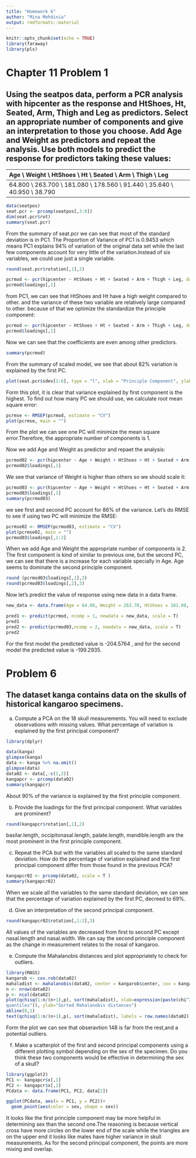 ---
title: "Homework 6"
author: "Mina Mehdinia"
output: rmdformats::material
---

```{r setup, include=FALSE}
knitr::opts_chunk$set(echo = TRUE)
library(faraway)
library(pls)
```

# Chapter 11 Problem 1

## Using the seatpos data, perform a PCR analysis with hipcenter as the response and HtShoes, Ht, Seated, Arm, Thigh and Leg as predictors. Select an appropriate number of components and give an interpretation to those you choose. Add Age and Weight as predictors and repeat the analysis. Use both models to predict the response for predictors taking these values:
- - - - - - - - - - - - - - - - - - - - - - - - - - - - - -  - - - - - - - - 
Age \\ Weight  \\ HtShoes \\ Ht \\ Seated \\ Arm  \\ Thigh  \\  Leg
-----------------------------------------------------------------------------
64.800 \\ 263.700 \\ 181.080 \\ 178.560 \\ 91.440 \\ 35.640 \\ 40.950 \\ 38.790
-----------------------------------------------------------------------------


```{r}
data(seatpos)
seat.pcr <- prcomp(seatpos[,3:8])
dim(seat.pcr$rot)
summary(seat.pcr)
```
From the summary of seat.pcr we can see that most of the standard deviation is in PC1. The Proportion of Variance of PC1 is 0.9453 which means PC1 explains 94% of variation of the original data set while the last few components account for very little of the variation.Instead of six variables, we could use just a single variable.
```{r}
round(seat.pcr$rotation[,1],2)
```

```{r}
pcrmod <- pcr(hipcenter ~ HtShoes + Ht + Seated + Arm + Thigh + Leg, data = seatpos, validation = "CV", scale = F)
pcrmod$loadings[,1]
```
from PC1, we can see that HtShoes and Ht have a high weight compared to other. and the variance of these two variable are relatively large compared to other. because of that we optimize the standardize the principle component:

```{r}
pcrmod <- pcr(hipcenter ~ HtShoes + Ht + Seated + Arm + Thigh + Leg, data = seatpos, validation = "CV", scale = T)
pcrmod$loadings[,1]
```

Now we can see that the coefficients are even among other predictors.
```{r}
summary(pcrmod)
```
From the summary of scaled model, we see that about 82% variation is explained by the first PC.
```{r}
plot(seat.pcr$sdev[1:6], type = "l", xlab = "Principle Component", ylab = "SD to PC")
```
Form this plot, it is clear that variance explained by first component is the highest. 
To find out how many PC we should use, we calculate root mean square error:
```{r}
pcrmse <- RMSEP(pcrmod, estimate = "CV")
plot(pcrmse, main = "")
```
From the plot we can see one PC will minimize the mean square error.Therefore, the appropriate number of components is 1.

Now we add Age and Weight as predictor and repaet the analysis:
```{r}
pcrmod02 <- pcr(hipcenter ~ Age + Weight + HtShoes + Ht + Seated + Arm + Thigh + Leg, data = seatpos, validation = "CV", scale = F)
pcrmod02$loadings[,1]

```
We see that variance of Weight is higher than others so we should scale it:
```{r}
pcrmod03 <- pcr(hipcenter ~ Age + Weight + HtShoes + Ht + Seated + Arm + Thigh + Leg, data = seatpos, validation = "CV", scale = T)
pcrmod03$loadings[,1]
summary(pcrmod03)
```
we see first and second PC account for 86% of the variance. Let's do RMSE to see if using two PC will minimize the RMSE:
```{r}
pcrmse02 <- RMSEP(pcrmod03, estimate = "CV")
plot(pcrmse02, main = "")
pcrmod03$loadings[,1:2]
```
When we add Age and Weight the appropriate number of components is 2. The first component is kind of similar to previous one, but the second PC, we can see that there is a increase for each variable specially in Age. Age seems to dominate the second principle component.

```{r}
round (pcrmod03$loadings[,1],3)
round(pcrmod03$loadings[,2],3)
```
Now let's predict the value of response using new data in a data frame.

```{r}
new_data <- data.frame(Age = 64.80, Weight = 263.70, HtShoes = 181.08, Ht = 178.56, Seated = 91.44, Arm = 35.64, Thigh = 40.95, Leg = 38.79)

pred1 <- predict(pcrmod, ncomp = 1, newdata = new_data, scale = T)
pred1
pred2 <- predict(pcrmod03,ncomp = 2, newdata = new_data, scale = T)
pred2

```
For the first model the predicted value is -204.5764 , and for the second model the predicted value is -199.2935.


# Problem 6

## The dataset kanga contains data on the skulls of historical kangaroo specimens.

(a) Compute a PCA on the 18 skull measurements. You will need to exclude observations with missing values. What percentage of variation is explained by the first principal component?

```{r}
library(dplyr)
```


```{r}
data(kanga)
glimpse(kanga)
data <- kanga %>% na.omit()
glimpse(data)
data02 <- data[,-c(1,2)]
kangapcr <- prcomp(data02)
summary(kangapcr)
```
About 90% of the variance is explained by the first principle component.

(b) Provide the loadings for the first principal component. What variables are prominent?

```{r}
round(kangapcr$rotation[,1],2)
```
basilar.length, occipitonasal.length, palate.length, mandible.length are the most prominent in the first principle component. 

(c) Repeat the PCA but with the variables all scaled to the same standard deviation. How do the percentage of variation explained and the first principal component differ from those found in the previous PCA?

```{r}
kangapcr02 <- prcomp(data02, scale = T )
summary(kangapcr02)
```
When we scale all the variables to the same standard deviation, we can see that the percentage of variation explained by the first PC, decreed to 69%.

(d) Give an interpretation of the second principal component.

```{r}
round(kangapcr02$rotation[,1:2],3)
```
All values of the variables are decreased from first to second PC except nasal.length and nasal.width. We can say the second principle component as the change in measurement relates to the nosal of kangaroo. 

(e) Compute the Mahalanobis distances and plot appropriately to check for outliers.

```{r}
library(MASS)
kangarob <- cov.rob(data02)
mahaladist <- mahalanobis(data02, center = kangarob$center, cov = kangarob$cov)
n <- nrow(data02)
p <- ncol(data02)
plot(qchisq(1:n/(n+1),p), sort(mahaladist), xlab=expression(paste(chi^2,"
quantiles")), ylab="Sorted Mahalanobis distances")
abline(0,1)
text(qchisq(1:n/(n+1),p), sort(mahaladist), labels = row.names(data02))
```
Form the plot we can see that obseravtion 148 is far from the rest,and a potential outliers.

(f) Make a scatterplot of the first and second principal components using a different plotting symbol depending on the sex of the specimen. Do you think these two components would be effective in determining the sex of a skull?

```{r}
library(ggplot2)
PC1 <- kangapcr$x[,1]
PC2 <- kangapcr$x[,2]
PCdata <- data.frame(PC1, PC2, data[2])

ggplot(PCdata, aes(x = PC1, y = PC2))+
  geom_point(aes(color = sex, shape = sex))
```

It looks like the first principle component may be more helpful in determining sex than the second one.The reasoning is because vertical cross have more circles on the lower end of the scale while the triangles are on the upper end it looks like males have higher variance in skull measurements. As for the second principal
component, the points are more mixing and overlap.


